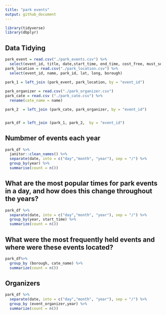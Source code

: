 ```yaml
---
title: "park events"
output: github_document
---
```


```r
library(tidyverse)
library(dbplyr)
```

## Data Tidying
```r
park_event = read.csv("./park_events.csv") %>% 
  select(event_id, title, date,start_time, end_time, cost_free, must_see)
park_location = read.csv("./park_location.csv") %>% 
  select(event_id, name, park_id, lat, long, borough)

park_1 = left_join (park_event, park_location, by = "event_id") 
 
park_organizer = read.csv("./park_organizer.csv")
park_cate = read.csv ("./park_cate.csv") %>% 
  rename(cate_name = name)

park_2  = left_join (park_cate, park_organizer, by = "event_id")


park_df = left_join (park_1, park_2,  by = "event_id")

```

## Numbmer of events each year
```r
park_df %>% 
  janitor::clean_names() %>%
  separate(date, into = c("day","month", "year"), sep = "/") %>% 
  group_by(year) %>% 
  summarise(count = n())
```


## What are the most popular times for park events in a day, and how does this change throughout the years?
```r
park_df %>% 
  separate(date, into = c("day","month", "year"), sep = "/") %>% 
  group_by(year, start_time) %>% 
  summarize(count = n())
```


## What were the most frequently held events and where were these events located?

```r
park_df%>% 
  group_by (borough, cate_name) %>% 
  summarize(count = n())
```

## Organizers
```r
park_df %>% 
  separate(date, into = c("day","month", "year"), sep = "/") %>% 
  group_by (event_organizer,year) %>% 
  summarize(count = n())
```





